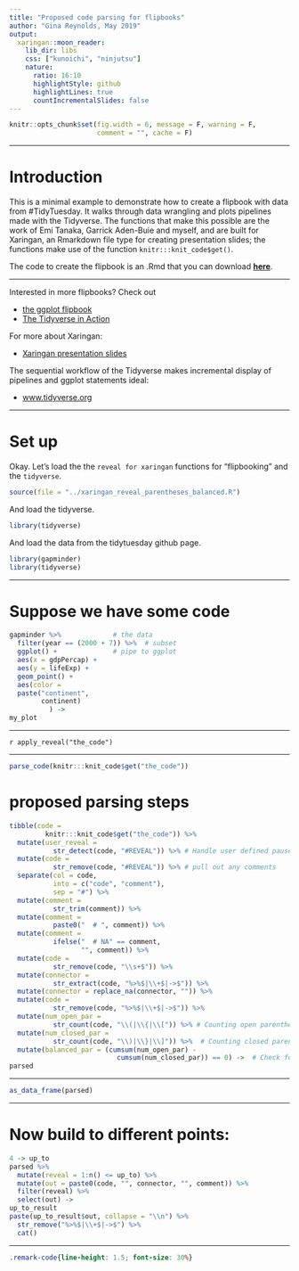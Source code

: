 ```yaml
---
title: "Proposed code parsing for flipbooks"
author: "Gina Reynolds, May 2019"
output:
  xaringan::moon_reader:
    lib_dir: libs
    css: ["kunoichi", "ninjutsu"]
    nature:
      ratio: 16:10
      highlightStyle: github
      highlightLines: true
      countIncrementalSlides: false
---
```



```r
knitr::opts_chunk$set(fig.width = 6, message = F, warning = F, 
                      comment = "", cache = F)
```




---

# Introduction

This is a minimal example to demonstrate how to create a flipbook with data from #TidyTuesday.  It walks through data wrangling and plots pipelines made with the Tidyverse.  The functions that make this possible are the work of Emi Tanaka, Garrick Aden-Buie and myself, and are built for Xaringan, an Rmarkdown file type for creating presentation slides; the functions make use of the function `knitr:::knit_code$get()`.

The code to create the flipbook is an .Rmd that you can download [**here**](https://raw.githubusercontent.com/EvaMaeRey/little_flipbooks_library/master/tidytuesday_minimal_example/tidytuesday_minimal_example.Rmd).

---

Interested in more flipbooks? Check out 

- [the ggplot flipbook](https://evamaerey.github.io/ggplot_flipbook/ggplot_flipbook_xaringan.html)
- [The Tidyverse in Action](https://evamaerey.github.io/tidyverse_in_action/tidyverse_in_action.html)

For more about Xaringan:

- [Xaringan presentation slides](https://slides.yihui.name/xaringan/)

The sequential workflow of the Tidyverse makes incremental display of pipelines and ggplot statements ideal:  

- [www.tidyverse.org](https://www.tidyverse.org/)


---

# Set up

Okay. Let's load the the `reveal for xaringan` functions for "flipbooking" and the `tidyverse`.

```r
source(file = "../xaringan_reveal_parentheses_balanced.R")
```

And load the tidyverse.

```r
library(tidyverse)
```

And load the data from the tidytuesday github page. 

```r
library(gapminder)
library(tidyverse)
```


---

# Suppose we have some code

```r
gapminder %>%             # the data 
  filter(year == (2000 + 7)) %>%  # subset 
  ggplot() +              # pipe to ggplot 
  aes(x = gdpPercap) +
  aes(y = lifeExp) +  
  geom_point() +
  aes(color = 
  paste("continent", 
        continent) 
          ) ->  
my_plot 
```

---

`r apply_reveal("the_code")`


---

```r
parse_code(knitr:::knit_code$get("the_code"))
```


# proposed parsing steps

```r
tibble(code = 
         knitr:::knit_code$get("the_code")) %>% 
  mutate(user_reveal = 
           str_detect(code, "#REVEAL")) %>% # Handle user defined pause points
  mutate(code = 
           str_remove(code, "#REVEAL")) %>% # pull out any comments
  separate(col = code,                   
           into = c("code", "comment"), 
           sep = "#") %>% 
  mutate(comment = 
           str_trim(comment)) %>% 
  mutate(comment = 
           paste0("  # ", comment)) %>%  
  mutate(comment = 
           ifelse("  # NA" == comment, 
                  "", comment)) %>% 
  mutate(code = 
           str_remove(code, "\\s+$")) %>% 
  mutate(connector = 
           str_extract(code, "%>%$|\\+$|->$")) %>% 
  mutate(connector = replace_na(connector, "")) %>% 
  mutate(code = 
           str_remove(code, "%>%$|\\+$|->$")) %>% 
  mutate(num_open_par =                       
           str_count(code, "\\(|\\{|\\[")) %>% # Counting open parentheses
  mutate(num_closed_par = 
           str_count(code, "\\)|\\}|\\]")) %>%  # Counting closed parentheses
  mutate(balanced_par = (cumsum(num_open_par) - 
                           cumsum(num_closed_par)) == 0) ->  # Check for balance
parsed
```

---

```r
as_data_frame(parsed)
```



---

# Now build to different points: 

```r
4 -> up_to
parsed %>% 
  mutate(reveal = 1:n() <= up_to) %>% 
  mutate(out = paste0(code, "", connector, "", comment)) %>% 
  filter(reveal) %>% 
  select(out) ->
up_to_result
paste(up_to_result$out, collapse = "\\n") %>% 
  str_remove("%>%$|\\+$|->$") %>% 
  cat()
```  


---






```css
.remark-code{line-height: 1.5; font-size: 30%}
```


